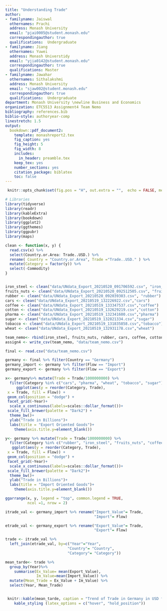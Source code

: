 ```yaml
---
title: "Understanding Trade"
author:
- familyname: Jaiswal
  othernames: Prachi
  address: Monash University
  email: "pjai0005@student.monash.edu"
  correspondingauthor: true
  qualifications:  Undergraduate
- familyname: Jiang
  othernames: Yuwei
  address: Monash Universtidy
  email: "yjia0142@student.monash.edu"
  correspondingauthor: true
  qualifications: Master
- familyname: Jawahar
  othernames: Sithalakshmi 
  address: Monash University
  email: "sjaw002@student.monash.edu"
  correspondingauthor: true
  qualifications:  Undergraduate  
department: Monash University \newline Business and Economics
organization: ETC5513 Assignment4 Team Nemo
bibliography: references.bib
biblio-style: authoryear-comp
linestretch: 1.5
output:
  bookdown::pdf_document2:
    template: monashreport2.tex
    fig_caption: yes
    fig_height: 5
    fig_width: 8
    includes:
      in_header: preamble.tex
    keep_tex: yes
    number_sections: yes
    citation_package: biblatex
    toc: false
---
```

```r

 knitr::opts_chunk$set(fig.pos = "H", out.extra = "",  echo = FALSE, message = FALSE, warning = FALSE)

# Libraries
library(tidyverse)
library(readr)
library(kableExtra)
library(bookdown)
library(ggplot2)
library(ggthemes)
library(ggpubr)
library(maps)
```

```r
clean <- function(x, y) {
  read.csv(x) %>% 
  select(Country.or.Area: Trade..USD.) %>% 
  rename( Country = "Country.or.Area", Trade ="Trade..USD." ) %>% 
  mutate(Category = factor(y)) %>% 
  select(-Commodity)
}


iron_steel <- clean("data/UNdata_Export_20210520_091706592.csv", "iron_steel")
fruits_nuts <- clean("data/UNdata_Export_20210520_092512505.csv", "fruits_nuts")
rubber <- clean("data/UNdata_Export_20210520_092039303.csv", "rubber")
cars <- clean("data/UNdata_Export_20210519_132226922.csv","cars")
coffee <- clean("data/UNdata_Export_20210519_133347537.csv","coffee")
cotton <- clean("data/UNdata_Export_20210519_132629219.csv","cotton")
pharma <- clean("data/UNdata_Export_20210519_132341600.csv","pharma")
sugar <- clean("data/UNdata_Export_20210519_132821334.csv","sugar")
tobacco <- clean("data/UNdata_Export_20210519_131835858.csv","tobacco")
wheat <- clean("data/UNdata_Export_20210519_132931178.csv","wheat")

```

```r
team_nemo<- rbind(iron_steel, fruits_nuts, rubber, cars, coffee, cotton, pharma, sugar, tobacco, wheat)
assign4 <- write_csv(team_nemo, "data/team_nemo.csv")
```



\section*{Introduction}

```r
final <- read.csv("data/team_nemo.csv")
```



\section*{Germany}


```r
germany <- final %>% filter(Country == "Germany")
germany_import <- germany %>% filter(Flow == "Import")
germany_export <- germany %>% filter(Flow == "Export")
```


```r
x<- germany%>% mutate(Trade = Trade/1000000000) %>%
  filter(Category %in% c("cars", "pharma", "wheat", "tobacco", "sugar"))%>%
     ggplot(aes(y = reorder(Category, Trade),
 x = Trade, fill = Flow)) +
 geom_col(position = "dodge") +
 facet_grid(~Year)+
  scale_x_continuous(labels=scales::dollar_format())+
 scale_fill_brewer(palette = "Dark2") +
  theme_bw()+
  ylab("Trade in Billions")+
  labs(title = "Export Oriented Goods")+
    theme(axis.title.y=element_blank())

y<- germany %>% mutate(Trade = Trade/1000000000) %>% 
  filter(Category %in% c("rubber", "iron_steel", "fruits_nuts", "coffee", "cotton"))%>%
   ggplot(aes(y = reorder(Category, Trade),
 x = Trade, fill = Flow)) +
 geom_col(position = "dodge") +
 facet_grid(~Year)+
  scale_x_continuous(labels=scales::dollar_format())+
 scale_fill_brewer(palette = "Dark2")+
  theme_bw()+
  ylab("Trade in Billions")+
  labs(title = "Import Oriented Goods")+
    theme(axis.title.y=element_blank())
```


```r

ggarrange(x, y, legend = "top", common.legend = TRUE,
          ncol =1, nrow = 2)

```


```r

itrade_val <- germany_import %>% rename("Import_Value"= Trade, 
                                        "Import"= Flow)

etrade_val <- germany_export %>% rename("Export_Value"= Trade, 
                                        "Export"= Flow)

trade <- itrade_val %>% 
  left_join(etrade_val, by=c("Year"="Year", 
                            "Country"= "Country", 
                            "Category"= "Category")) 

mean_tarde<- trade %>% 
  group_by(Year)%>%
    summarise(Ex_Value= mean(Export_Value),
              Im_Value=mean(Import_Value)) %>%
  mutate(Mean_Trade = Ex_Value + Im_Value) %>%
  select(Year, Mean_Trade)


 knitr::kable(mean_tarde, caption = "Trend of Trade in Germany in USD for 3 years") %>%
    kable_styling (latex_options = c("hover", "hold_position")) 

```



\section*{China}

\section*{United States of America}

\section*{Conclusion}



